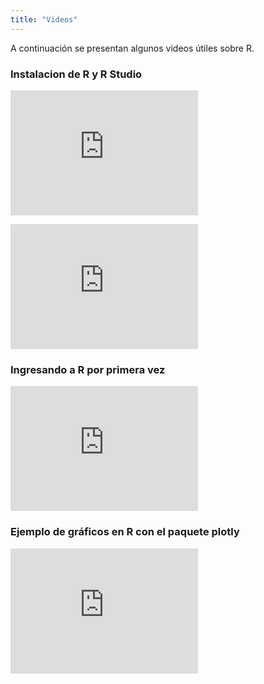 ```yaml
---
title: "Videos"
---
```


A continuación se presentan algunos videos útiles sobre R.

### Instalacion de R y R Studio

<p><iframe width="300" height="200" src="https://www.youtube.com/embed/47AZtI1siTM" frameborder="0" allowfullscreen=""></iframe></p>

<p><iframe width="300" height="200" src="https://www.youtube.com/embed/wr4sJMHWn5s" frameborder="0" allowfullscreen=""></iframe></p>

### Ingresando a R por primera vez

<p><iframe width="300" height="200" src="https://www.youtube.com/embed/cPblSmw9SRQ" frameborder="0" allowfullscreen=""></iframe></p>

### Ejemplo de gráficos en R con el paquete plotly

<p><iframe width="300" height="200" src="https://www.youtube.com/embed/F7_mMS0A-es" frameborder="0" allowfullscreen=""></iframe></p>

